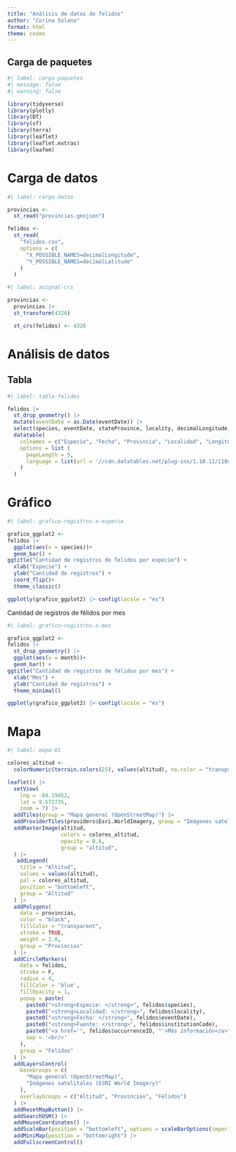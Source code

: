 ---
title: "Análisis de datos de felidos"
author: "Corina Solano"
format: html
theme: cosmo
---

## Carga de paquetes

```{r}
#| label: carga-paquetes
#| message: false
#| warning: false

library(tidyverse)
library(plotly)
library(DT)
library(sf)
library(terra)
library(leaflet)
library(leaflet.extras)
library(leafem)
```

# Carga de datos

```{r}
#| label: carga-datos

provincias <-
  st_read("provincias.geojson")

felidos <-
  st_read(
    "felidos.csv",
    options = c(
      "X_POSSIBLE_NAMES=decimalLongitude",
      "Y_POSSIBLE_NAMES=decimalLatitude"
    )
  )
```

```{r}
#| label: asignat-crs

provincias <-
  provincias |>
  st_transform(4326)

  st_crs(felidos) <- 4326
```


# Análisis de datos

## Tabla

```{r}
#| label: tabla-felidos

felidos |>
  st_drop_geometry() |>
  mutate(aventDate = as.Date(eventDate)) |>
  select(species, eventDate, stateProvince, locality, decimalLongitude, decimalLatitude) |>
  datatable(
    colnames = c("Especie", "Fecha", "Provincia", "Localidad", "Longitud", "Latitud"),
    options = list (
      pageLength = 5,
      language = list(url = '//cdn.datatables.net/plug-ins/1.10.11/i18n/Spanish.json')
    )
  )
```


# Gráfico

```{r}
#| label: grafico-registros-x-especie

grafico_ggplot2 <-
felidos |>
  ggplot(aes(x = species))+
  geom_bar() +
ggtitle("Cantidad de registros de felidos por especie") +
  xlab("Especie") +
  ylab("Cantidad de registros") +
  coord_flip()+
  theme_classic()

ggplotly(grafico_ggplot2) |> config(locale = "es")
```

Cantidad de registros de félidos por mes

```{r}
#| label: grafico-registros-x-mes

grafico_ggplot2 <-
felidos |>
  st_drop_geometry() |>
  ggplot(aes(x = month))+
  geom_bar() +
ggtitle("Cantidad de registros de félidos por mes") +
  xlab("Mes") +
  ylab("Cantidad de registros") +
  theme_minimal()

ggplotly(grafico_ggplot2) |> config(locale = "es")
```


# Mapa

```{r}
#| label: mapa-01

colores_altitud <-
  colorNumeric(terrain.colors(25), values(altitud), na.color = "transparent")

leaflet() |>
  setView(
    lng = -84.19452,
    lat = 9.572735,
    zoom = 7) |>
  addTiles(group = "Mapa general (OpenStreetMap)") |>
  addProviderTiles(providers$Esri.WorldImagery, group = "Imágenes satelitales (ESRI World Imagery)") |>
  addRasterImage(altitud,
                 colors = colores_altitud,
                 opacity = 0.6,
                 group = "altitud",
  ) |>
   addLegend(
    title = "Altitud",
    values = values(altitud),
    pal = colores_altitud,
    position = "bottomleft",
    group = "Altitud"
  ) |> 
  addPolygons(
    data = provincias,
    color = "black",
    fillColor = "transparent",
    stroke = TRUE,
    weight = 1.0,
    group = "Provincias"
  ) |>
  addCircleMarkers(
    data = felidos,
    stroke = F,
    radius = 4,
    fillColor = 'blue',
    fillOpacity = 1,
    popup = paste(
      paste0("<strong>Especie: </strong>", felidos$species),
      paste0("<strong>Localidad: </strong>", felidos$locality),
      paste0("<strong>Fecha: </strong>", felidos$eventDate),
      paste0("<strong>Fuente: </strong>", felidos$institutionCode),
      paste0("<a href='", felidos$occurrenceID, "'>Más información</a>"),
      sep = '<br/>'
    ),
    group = "Félidos"
  ) |>
  addLayersControl(
    baseGroups = c(
      "Mapa general (OpenStreetMap)",
      "Imágenes satelitales (ESRI World Imagery)"
    ),
    overlayGroups = c("Altitud", "Provincias", "Félidos")
  ) |> 
  addResetMapButton() |> 
  addSearchOSM() |> 
  addMouseCoordinates() |> 
  addScaleBar(position = "bottomleft", options = scaleBarOptions(imperial = FALSE)) |> 
  addMiniMap(position = "bottomright") |> 
  addFullscreenControl() 
```







